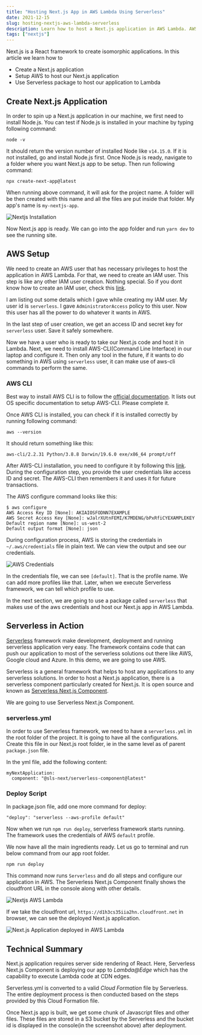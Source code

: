 ```yaml
---
title: "Hosting Next.js App in AWS Lambda Using Serverless"
date: 2021-12-15
slug: hosting-nextjs-aws-lambda-serverless
description: Learn how to host a Next.js application in AWS Lambda. AWS Lambda is a serverless infrastructure from AWS. We can use serverless package to host Next.js in Lambda.
tags: ["nextjs"]
---
```



Next.js is a React framework to create isomorphic applications. In this article we learn how to

- Create a Next.js application
- Setup AWS to host our Next.js application
- Use Serverless package to host our application to Lambda

## Create Next.js Application

In order to spin up a Next.js application in our machine, we first need to install Node.js. You can test if Node.js is installed in your machine by typing following command:

```
node -v
```

It should return the version number of installed Node like `v14.15.0`. If it is not installed, go and install Node.js first. Once Node.js is ready, navigate to a folder where you want Next.js app to be setup. Then run following command:

```
npx create-next-app@latest
```

When running above command, it will ask for the project name. A folder will be then created with this name and all the files are put inside that folder. My app's name is `my-nextjs-app`.

<Image src={imgCreateNextApp} alt="Nextjs Installation" />

Now Next.js app is ready. We can go into the app folder and run `yarn dev` to see the running site.

## AWS Setup

We need to create an AWS user that has necessary privileges to host the application in AWS Lambda. For that, we need to create an IAM user. This step is like any other IAM user creation. Nothing special. So if you dont know how to create an IAM user, check this [link](https://docs.aws.amazon.com/IAM/latest/UserGuide/id_users_create.html).

I am listing out some details which I gave while creating my IAM user. My user id is `serverless`. I gave `AdministratorAccess` policy to this user. Now this user has all the power to do whatever it wants in AWS.

In the last step of user creation, we get an access ID and secret key for `serverless` user. Save it safely somewhere.

Now we have a user who is ready to take our Next.js code and host it in Lambda. Next, we need to install AWS-CLI(Command Line Interface) in our laptop and configure it. Then only any tool in the future, if it wants to do something in AWS using `serverless` user, it can make use of aws-cli commands to perform the same.

### AWS CLI

Best way to install AWS CLI is to follow the [official documentation](https://docs.aws.amazon.com/cli/latest/userguide/getting-started-install.html). It lists out OS specific documentation to setup AWS-CLI. Please complete it.

Once AWS CLI is installed, you can check if it is installed correctly by running following command:

```
aws --version
```

It should return something like this:

```
aws-cli/2.2.31 Python/3.8.8 Darwin/19.6.0 exe/x86_64 prompt/off
```

After AWS-CLI installation, you need to configure it by following this [link](https://docs.aws.amazon.com/cli/latest/userguide/cli-configure-quickstart.html). During the configuration step, you provide the user credentials like access ID and secret. The AWS-CLI then remembers it and uses it for future transactions.

The AWS configure command looks like this:

```
$ aws configure
AWS Access Key ID [None]: AKIAIOSFODNN7EXAMPLE
AWS Secret Access Key [None]: wJalrXUtnFEMI/K7MDENG/bPxRfiCYEXAMPLEKEY
Default region name [None]: us-west-2
Default output format [None]: json
```

During configuration process, AWS is storing the credentials in `~/.aws/credentials` file in plain text. We can view the output and see our credentials.

<Image src={imgAWSCredentials} alt="AWS Credentials" />

In the credentials file, we can see `[default]`. That is the profile name. We can add more profiles like that. Later, when we execute Serverless framework, we can tell which profile to use.

In the next section, we are going to use a package called `serverless` that makes use of the aws credentials and host our Next.js app in AWS Lambda.

## Serverless in Action

[Serverless](https://www.serverless.com/) framework make development, deployment and running serverless application very easy. The framework contains code that can push our application to most of the serverless solutions out there like AWS, Google cloud and Azure. In this demo, we are going to use AWS.

Serverless is a general framework that helps to host any applications to any serverless solutions. In order to host a Next.js application, there is a serverless component particularly created for Next.js. It is open source and known as [Serverless Next.js Component](https://github.com/serverless-nextjs/serverless-next.js).

We are going to use Serverless Next.js Component.

### serverless.yml

In order to use Serverless framework, we need to have a `serverless.yml` in the root folder of the project. It is going to have all the configurations. Create this file in our Next.js root folder, ie in the same level as of parent `package.json` file.

In the yml file, add the following content:

```
myNextApplication:
  component: "@sls-next/serverless-component@latest"
```

### Deploy Script

In package.json file, add one more command for deploy:

```
"deploy": "serverless --aws-profile default"
```

Now when we run `npm run deploy`, serverless framework starts running. The framework uses the credentials of AWS `default` profile.

We now have all the main ingredients ready. Let us go to terminal and run below command from our app root folder.

```
npm run deploy
```

This command now runs `Serverless` and do all steps and configure our application in AWS. The Serverless Next.js Component finally shows the cloudfront URL in the console along with other details.

<Image src={imgNextjsLambda} alt="Nextjs AWS Lambda" />

If we take the cloudfront url, `https://d1h3cs35iia2hn.cloudfront.net` in browser, we can see the deployed Next.js application.

<Image src={imgDeployedApp} alt="Next.js Application deployed in AWS Lambda" />

## Technical Summary

Next.js application requires server side rendering of React. Here, Serverless Next.js Component is deploying our app to _Lambda@Edge_ which has the capability to execute Lambda code at CDN edges.

Serverless.yml is converted to a valid _Cloud Formation_ file by Serverless. The entire deployment process is then conducted based on the steps provided by this Cloud Formation file.

Once Next.js app is built, we get some chunk of Javascript files and other files. These files are stored in a S3 bucket by the Serverless and the bucket id is displayed in the console(in the screenshot above) after deployment.
